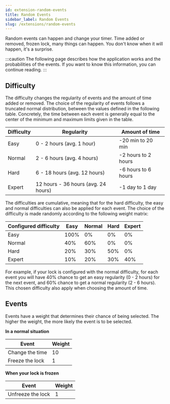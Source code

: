 ```yaml
---
id: extension-random-events
title: Random Events
sidebar_label: Random Events
slug: /extensions/random-events
---
```


Random events can happen and change your timer. Time added or removed, frozen lock, many things can happen. You don't know when it will happen, it's a surprise.

:::caution
The following page describes how the application works and the probabilities of the events. If you want to know this information, you can continue reading.
:::

## Difficulty

The difficulty changes the regularity of events and the amount of time added or removed. The choice of the regularity of events follows a truncated normal distribution, between the values defined in the following table. Concretely, the time between each event is generally equal to the center of the minimum and maximum limits given in the table.

| Difficulty | Regularity                          | Amount of time      |
| ---------- | ----------------------------------- | ------------------- |
| Easy       | 0 - 2 hours (avg. 1 hour)           | -20 min to 20 min   |
| Normal     | 2 - 6 hours (avg. 4 hours)          | -2 hours to 2 hours |
| Hard       | 6 - 18 hours (avg. 12 hours)        | -6 hours to 6 hours |
| Expert     | 12 hours - 36 hours (avg. 24 hours) | -1 day to 1 day     |

The difficulties are cumulative, meaning that for the hard difficulty, the easy and normal difficulties can also be applied for each event. The choice of the difficulty is made randomly according to the following weight matrix:

| Configured difficulty | Easy | Normal | Hard | Expert |
| --------------------- | ---- | ------ | ---- | ------ |
| Easy                  | 100% | 0%     | 0%   | 0%     |
| Normal                | 40%  | 60%    | 0%   | 0%     |
| Hard                  | 20%  | 30%    | 50%  | 0%     |
| Expert                | 10%  | 20%    | 30%  | 40%    |

For example, if your lock is configured with the normal difficulty, for each event you will have 40% chance to get an easy regularity (0 - 2 hours) for the next event, and 60% chance to get a normal regularity (2 - 6 hours). This chosen difficulty also apply when choosing the amount of time.

## Events

Events have a weight that determines their chance of being selected. The higher the weight, the more likely the event is to be selected.

**In a normal situation**

| Event           | Weight |
| --------------- | ------ |
| Change the time | 10     |
| Freeze the lock | 1      |

**When your lock is frozen**

| Event             | Weight |
| ----------------- | ------ |
| Unfreeze the lock | 1      |
